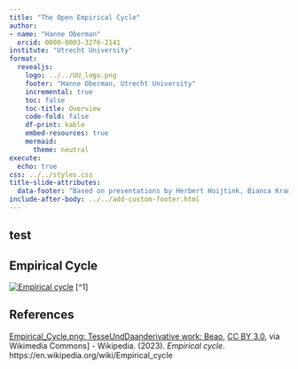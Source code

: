 ```yaml
---
title: "The Open Empirical Cycle"
author: 
- name: "Hanne Oberman"
  orcid: 0000-0003-3276-2141
institute: "Utrecht University"
format:
  revealjs:
    logo: ../../UU_logo.png
    footer: "Hanne Oberman, Utrecht University"
    incremental: true
    toc: false
    toc-title: Overview
    code-fold: false  
    df-print: kable
    embed-resources: true
    mermaid:
      theme: neutral
execute:
  echo: true
css: ../../styles.css
title-slide-attributes: 
  data-footer: "Based on presentations by Herbert Hoijtink, Bianca Kramer & Jeroen Bosman; re-use license: CC BY"
include-after-body: ../../add-custom-footer.html
---
```


## test

## Empirical Cycle

[![](https://upload.wikimedia.org/wikipedia/commons/5/53/Empirical_Cycle.svg "Empirical cycle")](https://en.wikipedia.org/wiki/Empirical_cycle) [^1]

<!-- ![](https://upload.wikimedia.org/wikipedia/commons/5/53/Empirical_Cycle.svg) ^[1] -->

## References

<a href="https://commons.wikimedia.org/wiki/File:Empirical_Cycle.svg">Empirical_Cycle.png: TesseUndDaanderivative work: Beao</a>, <a href="https://creativecommons.org/licenses/by/3.0">CC BY 3.0</a>, via Wikimedia Commons]
- Wikipedia. (2023). *Empirical cycle*. https://en.wikipedia.org/wiki/Empirical_cycle